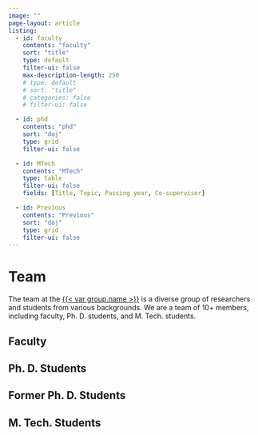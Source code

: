 ```yaml
---
image: ""
page-layout: article
listing:
  - id: faculty
    contents: "faculty"
    sort: "title"
    type: default
    filter-ui: false
    max-description-length: 250
    # type: default
    # sort: "title"
    # categories: false
    # filter-ui: false

  - id: phd
    contents: "phd"
    sort: "doj"
    type: grid
    filter-ui: false

  - id: MTech
    contents: "MTech"
    type: table
    filter-ui: false
    fields: [Title, Topic, Passing year, Co-supervisor]

  - id: Previous
    contents: "Previous"
    sort: "doj"
    type: grid
    filter-ui: false
---
```


# Team

The team at the <a style="color:none" href="/">{{< var group.name >}}</a> is a diverse group of researchers and students from various backgrounds. We are a team of 10+ members, including faculty, Ph. D. students, and M. Tech. students.

## Faculty
:::{#faculty .fix-list-default}
:::

## Ph. D. Students
:::{#phd}
:::

## Former Ph. D. Students
:::{#Previous}
:::

## M. Tech. Students
:::{#MTech}
:::

